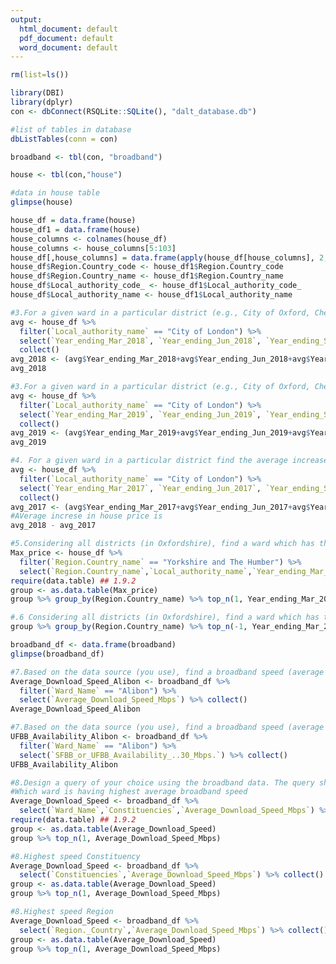 ---
output:
  html_document: default
  pdf_document: default
  word_document: default
---
```{r}
rm(list=ls())
```

```{r}
library(DBI)
library(dplyr)
con <- dbConnect(RSQLite::SQLite(), "dalt_database.db")
```

```{r}
#list of tables in database
dbListTables(conn = con)

broadband <- tbl(con, "broadband")

house <- tbl(con,"house")
```

```{r}
#data in house table
glimpse(house)
```

```{r}
house_df = data.frame(house)
house_df1 = data.frame(house)
house_columns <- colnames(house_df)
house_columns <- house_columns[5:103]
house_df[,house_columns] = data.frame(apply(house_df[house_columns], 2, as.numeric))
house_df$Region.Country_code <- house_df1$Region.Country_code
house_df$Region.Country_name <- house_df1$Region.Country_name
house_df$Local_authority_code_ <- house_df1$Local_authority_code_
house_df$Local_authority_name <- house_df1$Local_authority_name
```

```{r}
#3.For a given ward in a particular district (e.g., City of Oxford, Cherwell, etc.) find the average prices of houses in a particular year such as 2018
avg <- house_df %>% 
  filter(`Local_authority_name` == "City of London") %>% 
  select(`Year_ending_Mar_2018`, `Year_ending_Jun_2018`, `Year_ending_Sep_2018`,`Year_ending_Dec_2018`) %>% 
  collect()
avg_2018 <- (avg$Year_ending_Mar_2018+avg$Year_ending_Jun_2018+avg$Year_ending_Sep_2018+avg$Year_ending_Dec_2018)/4
avg_2018
```

```{r}
#3.For a given ward in a particular district (e.g., City of Oxford, Cherwell, etc.) find the average prices of houses in a particular year such as 2019
avg <- house_df %>% 
  filter(`Local_authority_name` == "City of London") %>% 
  select(`Year_ending_Mar_2019`, `Year_ending_Jun_2019`, `Year_ending_Sep_2019`,`Year_ending_Dec_2019`) %>% 
  collect()
avg_2019 <- (avg$Year_ending_Mar_2019+avg$Year_ending_Jun_2019+avg$Year_ending_Sep_2019+avg$Year_ending_Dec_2019)/4
avg_2019

```

```{r}
#4. For a given ward in a particular district find the average increase in prices (in percent) between two years
avg <- house_df %>% 
  filter(`Local_authority_name` == "City of London") %>% 
  select(`Year_ending_Mar_2017`, `Year_ending_Jun_2017`, `Year_ending_Sep_2017`,`Year_ending_Dec_2017`) %>% 
  collect()
avg_2017 <- (avg$Year_ending_Mar_2017+avg$Year_ending_Jun_2017+avg$Year_ending_Sep_2017+avg$Year_ending_Dec_2017)/4
#AVerage increse in house price is 
avg_2018 - avg_2017
```

```{r}
#5.Considering all districts (in Oxfordshire), find a ward which has the highest house price in a particular (quarter of a) year, for example, Mar 2019 or Dec 2019
Max_price <- house_df %>% 
  filter(`Region.Country_name` == "Yorkshire and The Humber") %>% 
  select(`Region.Country_name`,`Local_authority_name`,`Year_ending_Mar_2019`) %>% collect()
require(data.table) ## 1.9.2
group <- as.data.table(Max_price)
group %>% group_by(Region.Country_name) %>% top_n(1, Year_ending_Mar_2019)

```

```{r}
#.6 Considering all districts (in Oxfordshire), find a ward which has the Lowest house price in a particular (quarter of a) year, for example, Mar 2019 or Dec 2019
group %>% group_by(Region.Country_name) %>% top_n(-1, Year_ending_Mar_2019)
```


```{r}
broadband_df <- data.frame(broadband)
glimpse(broadband_df)
```


```{r}
#7.Based on the data source (you use), find a broadband speed (average downland), or (superfast) broadband availability (%), in a particular ward (or a postcode) of a district
Average_Download_Speed_Alibon <- broadband_df %>% 
  filter(`Ward_Name` == "Alibon") %>% 
  select(`Average_Download_Speed_Mbps`) %>% collect()
Average_Download_Speed_Alibon
```


```{r}
#7.Based on the data source (you use), find a broadband speed (average downland), or (superfast) broadband availability (%), in a particular ward (or a postcode) of a district
UFBB_Availability_Alibon <- broadband_df %>% 
  filter(`Ward_Name` == "Alibon") %>% 
  select(`SFBB_or_UFBB_Availability_..30_Mbps.`) %>% collect()
UFBB_Availability_Alibon
```

```{r}
#8.Design a query of your choice using the broadband data. The query should retrieve certain data from the database, which you think, can be useful to a user. 
#Which ward is having highest average broadband speed
Average_Download_Speed <- broadband_df %>% 
  select(`Ward_Name`,`Constituencies`,`Average_Download_Speed_Mbps`) %>% collect()
require(data.table) ## 1.9.2
group <- as.data.table(Average_Download_Speed)
group %>% top_n(1, Average_Download_Speed_Mbps)
```

```{r}
#8.Highest speed Constituency
Average_Download_Speed <- broadband_df %>% 
  select(`Constituencies`,`Average_Download_Speed_Mbps`) %>% collect()
group <- as.data.table(Average_Download_Speed)
group %>% top_n(1, Average_Download_Speed_Mbps)
```

```{r}
#8.Highest speed Region
Average_Download_Speed <- broadband_df %>% 
  select(`Region._Country`,`Average_Download_Speed_Mbps`) %>% collect()
group <- as.data.table(Average_Download_Speed)
group %>% top_n(1, Average_Download_Speed_Mbps)
```

